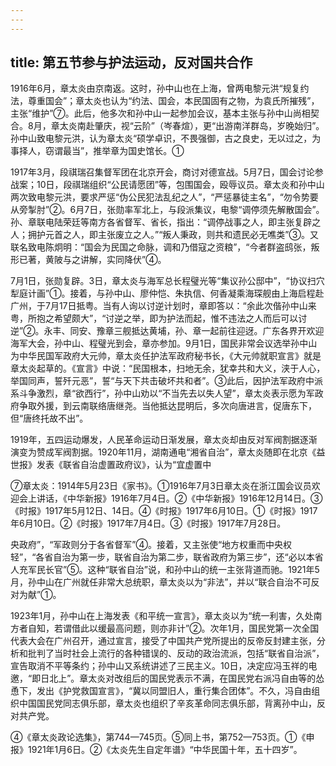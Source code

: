 ```yaml
---
---
---
```

title: 第五节参与护法运动，反对国共合作
---



1916年6月，章太炎由京南返。这时，孙中山也在上海，曾两电黎元洪“规复约法，尊重国会”；章太炎也认为“约法、国会，本民国固有之物，为袁氏所摧残”，主张“维护”⑦。此后，他多次和孙中山一起参加会议，基本主张与孙中山尚相契合。8月，章太炎南赴肇庆，视“云阶”（岑春煊），更“出游南洋群岛，岁晚始归”。孙中山致电黎元洪，认为章太炎“硕学卓识，不畏强御，古之良史，无以过之，为事择人，窃谓最当”，推举章为国史馆长。①

1917年3月，段祺瑞召集督军团在北京开会，商讨对德宣战。5月7日，国会讨论参战案；10日，段祺瑞组织“公民请愿团”等，包围国会，殴辱议员。章太炎和孙中山两次致电黎元洪，要求严惩“伪公民犯法乱纪之人”，“严惩暴徒主名”，“勿令势要从旁掣肘”②。6月7日，张勋率军北上，与段派集议，电黎“调停须先解散国会”。孙、章联电陆荣廷等南方各省督军、省长，指出：“调停战事之人，即主张复辟之人；拥护元首之人，即主张废立之人。”“叛人秉政，则共和遗民必无噍类”③。又联名致电陈炯明：“国会为民国之命脉，调和乃借寇之资粮”，“今者群盗鸱张，叛形已著，黄陂与之讲解，实同降伏”④。

7月1日，张勋复辟。3日，章太炎与海军总长程璧光等“集议孙公邸中”，“协议扫穴犁庭计画”①。接着，与孙中山、廖仲恺、朱执信、何香凝乘海琛舰由上海启程赴广州，于7月17日抵粤。当有人询以讨逆计划时，章即答以：“余此次偕孙中山来粤，所抱之希望颇大”，“讨逆之举，即为护法而起，惟不违法之人而后可以讨逆”②。永丰、同安、豫章三舰抵达黄埔，孙、章一起前往迎迓。广东各界开欢迎海军大会，孙中山、程璧光到会，章亦参加。9月1日，国民非常会议选举孙中山为中华民国军政府大元帅，章太炎任护法军政府秘书长，《大元帅就职宣言》就是章太炎起草的。《宣言》中说：“民国根本，扫地无余，犹幸共和大义，浃于人心，举国同声，誓歼元恶”，誓“与天下共击破坏共和者”。③此后，因护法军政府中派系斗争激烈，章“欲西行”，孙中山劝以“不当先去以失人望”，章太炎表示愿为军政府争取外援，到云南联络唐继尧。当他抵达昆明后，多次向唐进言，促唐东下，但“唐终托故不出”。

1919年，五四运动爆发，人民革命运动日渐发展，章太炎却由反对军阀割据逐渐演变为赞成军阀割据。1920年11月，湖南通电“湘省自治”，章太炎随即在北京《益世报》发表《联省自治虚置政府议》，认为“宜虚置中

⑦章太炎：1914年5月23日《家书》。①1916年7月3日章太炎在浙江国会议员欢迎会上讲话，《中华新报》1916年7月4日。②《中华新报》1916年12月14日。③《时报》1917年5月12日、14日。④《时报》1917年6月10日。①《时报》1917年6月10日。②《时报》1917年7月4日。③《时报》1917年7月28日。

央政府”，“军政则分于各省督军”④。接着，又主张使“地方权重而中央权轻”，“各省自治为第一步，联省自治为第二步，联省政府为第三步”，还“必以本省人充军民长官”⑤。这种“联省自治”说，和孙中山的统一主张背道而驰。1921年5月，孙中山在广州就任非常大总统职，章太炎以为“非法”，并以“联合自治不可反对为献”①。

1923年1月，孙中山在上海发表《和平统一宣言》，章太炎以为“统一利害，久处南方者自知，若谓借此以缓最高问题，则亦非计”②。次年1月，国民党第一次全国代表大会在广州召开，通过宣言，接受了中国共产党所提出的反帝反封建主张，分析和批判了当时社会上流行的各种错误的、反动的政治流派，包括“联省自治派”，宣告取消不平等条约；孙中山又系统讲述了三民主义。10日，决定应冯玉祥的电邀，“即日北上”。章太炎对改组后的国民党表示不满，在国民党右派冯自由等的怂恿下，发出《护党救国宣言》，“冀以同盟旧人，重行集合团体”。不久，冯自由组织中国国民党同志俱乐部，章太炎也组织了辛亥革命同志俱乐部，背离孙中山，反对共产党。

④《章太炎政论选集》，第744—745页。⑤同上书，第752—753页。①《申报》1921年1月6日。②《太炎先生自定年谱》“中华民国十年，五十四岁”。
